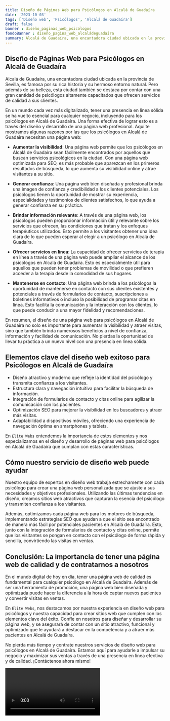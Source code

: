 ```yaml
---
title: Diseño de Páginas Web para Psicólogos en Alcalá de Guadaíra
date: '2023-10-03'
tags: ['Diseño web', 'Psicólogos', 'Alcalá de Guadaíra']
draft: false
banner : diseño_paginas_web_psicólogos
fondoBanner : diseño_pagina_web_alcaládeguadaíra
summary: Alcalá de Guadaíra, una encantadora ciudad ubicada en la provincia de Sevilla, es famosa por su rica historia y su hermoso entorno natural. Pero además de su belleza, esta ciudad también se destaca por contar con una gran cantidad de psicólogos altamente capacitados que ofrecen servicios de calidad a sus clientes. 
---
```


## Diseño de Páginas Web para Psicólogos en Alcalá de Guadaíra

Alcalá de Guadaíra, una encantadora ciudad ubicada en la provincia de Sevilla, es famosa por su rica historia y su hermoso entorno natural. Pero además de su belleza, esta ciudad también se destaca por contar con una gran cantidad de psicólogos altamente capacitados que ofrecen servicios de calidad a sus clientes. 

En un mundo cada vez más digitalizado, tener una presencia en línea sólida se ha vuelto esencial para cualquier negocio, incluyendo para los psicólogos en Alcalá de Guadaíra. Una forma efectiva de lograr esto es a través del diseño y desarrollo de una página web profesional. Aquí te mostramos algunas razones por las que los psicólogos en Alcalá de Guadaíra necesitan una página web:

- **Aumentar la visibilidad**: Una página web permite que los psicólogos en Alcalá de Guadaíra sean fácilmente encontrados por aquellos que buscan servicios psicológicos en la ciudad. Con una página web optimizada para SEO, es más probable que aparezcan en los primeros resultados de búsqueda, lo que aumenta su visibilidad online y atrae visitantes a su sitio.

- **Generar confianza**: Una página web bien diseñada y profesional brinda una imagen de confianza y credibilidad a los clientes potenciales. Los psicólogos tienen la oportunidad de mostrar su experiencia, especialidades y testimonios de clientes satisfechos, lo que ayuda a generar confianza en su práctica.

- **Brindar información relevante**: A través de una página web, los psicólogos pueden proporcionar información útil y relevante sobre los servicios que ofrecen, las condiciones que tratan y los enfoques terapéuticos utilizados. Esto permite a los visitantes obtener una idea clara de lo que pueden esperar al elegir a un psicólogo en Alcalá de Guadaíra.

- **Ofrecer servicios en línea**: La capacidad de ofrecer servicios de terapia en línea a través de una página web puede ampliar el alcance de los psicólogos en Alcalá de Guadaíra. Esto es especialmente útil para aquellos que pueden tener problemas de movilidad o que prefieren acceder a la terapia desde la comodidad de sus hogares.

- **Mantenerse en contacto**: Una página web brinda a los psicólogos la oportunidad de mantenerse en contacto con sus clientes existentes y potenciales a través de formularios de contacto, suscripciones a boletines informativos o incluso la posibilidad de programar citas en línea. Esto facilita la comunicación y la interacción con los clientes, lo que puede conducir a una mayor fidelidad y recomendaciones.

En resumen, el diseño de una página web para psicólogos en Alcalá de Guadaíra no solo es importante para aumentar la visibilidad y atraer visitas, sino que también brinda numerosos beneficios a nivel de confianza, información y facilidad de comunicación. No pierdas la oportunidad de llevar tu práctica a un nuevo nivel con una presencia en línea sólida.

<GifSeo />

<Cta />

## Elementos clave del diseño web exitoso para Psicólogos en Alcalá de Guadaíra

- Diseño atractivo y moderno que refleje la identidad del psicólogo y transmita confianza a los visitantes.
- Estructura clara y navegación intuitiva para facilitar la búsqueda de información.
- Integración de formularios de contacto y citas online para agilizar la comunicación con los pacientes.
- Optimización SEO para mejorar la visibilidad en los buscadores y atraer más visitas.
- Adaptabilidad a dispositivos móviles, ofreciendo una experiencia de navegación óptima en smartphones y tablets.

En `Élite Webs` entendemos la importancia de estos elementos y nos especializamos en el diseño y desarrollo de páginas web para psicólogos en Alcalá de Guadaíra que cumplan con estas características.

## Cómo nuestro servicio de diseño web puede ayudar

Nuestro equipo de expertos en diseño web trabaja estrechamente con cada psicólogo para crear una página web personalizada que se ajuste a sus necesidades y objetivos profesionales. Utilizando las últimas tendencias en diseño, creamos sitios web atractivos que capturan la esencia del psicólogo y transmiten confianza a los visitantes.

Además, optimizamos cada página web para los motores de búsqueda, implementando estrategias SEO que ayudan a que el sitio sea encontrado de manera más fácil por potenciales pacientes en Alcalá de Guadaíra. Esto, junto con la integración de formularios de contacto y citas online, permite que los visitantes se pongan en contacto con el psicólogo de forma rápida y sencilla, convirtiendo las visitas en ventas.

## Conclusión: La importancia de tener una página web de calidad y de contratarnos a nosotros

En el mundo digital de hoy en día, tener una página web de calidad es fundamental para cualquier psicólogo en Alcalá de Guadaíra. Además de ser una herramienta de promoción, una página web bien diseñada y optimizada puede hacer la diferencia a la hora de captar nuevos pacientes y convertir visitas en ventas.

En `Élite Webs`, nos destacamos por nuestra experiencia en diseño web para psicólogos y nuestra capacidad para crear sitios web que cumplen con los elementos clave del éxito. Confíe en nosotros para diseñar y desarrollar su página web, y se asegurará de contar con un sitio atractivo, funcional y optimizado que le ayudará a destacar en la competencia y a atraer más pacientes en Alcalá de Guadaíra.

No pierda más tiempo y contrate nuestros servicios de diseño web para psicólogos en Alcalá de Guadaíra. Estamos aquí para ayudarle a impulsar su negocio y maximizar sus ventas a través de una presencia en línea efectiva y de calidad. ¡Contáctenos ahora mismo!

<Video />

<CtaBot job='Psicólogos' city='Alcalá de Guadaíra'/>

<Gmaps query='Alcalá de Guadaíra+españa+maps' />